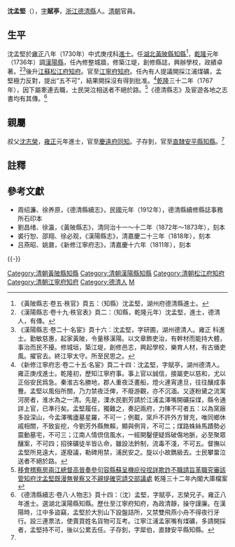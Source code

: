 '''沈孟堅'''（{{bd|？||？||}}），[[表字|字]]'''賦亭'''，[[浙江|浙江]][[德清縣|德清縣]]人。[[清朝|清朝]]官員。

==生平==
沈孟堅於[[雍正|雍正]]八年（1730年）中式庚戌科[[進士|進士]]。任[[湖北|湖北]][[黃陂縣|黃陂縣]][[知縣|知縣]]<ref>《黃陂縣志·卷五·秩官》頁五：（知縣）沈孟堅，湖州府德清縣進士。</ref>，[[乾隆|乾隆]]元年（1736年）調[[漢陽縣|漢陽縣]]，任內修整城牆，修築江堤，創修縣誌，興辦學校，政績卓著。<ref>《漢陽縣志·卷十九·秩官表》頁二：（知縣，乾隆元年）沈孟堅，進士，德清人，有傳。</ref><ref>《漢陽縣志·卷二十·名宦》頁十六：沈孟堅，字研圃，湖州德清人。雍正  科進士。勤敏慈惠，起家黃陂，令量移漢陽。以文章飾吏治，有幹材而能持大體，事治而民不擾。修城垣，築江堤，創修邑志，興起學校，樂育人材，有古循吏風。擢官去。終江寧太守。所至民思之。</ref>後升[[江蘇|江蘇]][[松江府|松江府]][[知府|知府]]。官至[[江寧府|江寧府]][[知府|知府]]。任內有人提議開採江浦煤礦，孟堅極力反對，提出“五不可”，結果開採沒有得到批准。<ref>《新修江寧府志·卷二十五·名宦》頁二十四：沈孟堅，字賦亭，湖州德清人。雍正庚戌進士。乾隆初，歷知江寧府事。事上官以誠信，接屬吏以慈和，尤以正俗安民爲急。秦淮古名勝地，郡人重夜泛畫船，燈火連宵達旦，往往釀成事釁。孟堅以風俗所關，乃力禁夜泛俾，不廢游觀，亦不沉湎。又逐粉黛之流寓河房者，淮水為之一清。先是，溧水民劉芳請於江浦孟澤嘴開礦採煤，縣令通詳上官，已準行矣。孟堅履任，獨難之，奏記兩府，力陳不可者五：以為窯廠多設深山，今孟澤嘴廬墓星羅，不可一；例載，窯戶不許外方冒充，唯同鄉休戚相關，不致妄挖，今劉芳外縣無賴，顯與例背，不可二；煤路蛛絲馬蹟勢必震動墓宅，不可三；江南人情倶信風水，一經開鑿便疑爲破傷地脈，必至聚眾釀案，不可四；招徠礦徒半皆兦命，雖設法鈐制，流毒不淺，不可五。督撫以孟堅所見遠大，遂廢議，勒碑用禁，浦民安之。旋以小故鐫級去。士民攀畱泣送者不絕於路。</ref>[[乾隆|乾隆]]三十二年（1767年），因下屬牽連去職，士民哭泣相送者不絕於路。<ref>[http://catalog.digitalarchives.tw/dacs5/System/Exhibition/Detail.jsp?OID=2592371 移會稽察房兩江總督高晉奏參句容縣蘇呈機庇役捏詳欺詐不職請旨革職究審該管知府沈孟堅既漫無覺察又不親提確究請交部議處] 乾隆三十二年內閣大庫檔案</ref>《德清縣志》及宦遊各地之志書均有其傳。<ref name="德清">《德清縣續志·卷八·人物志》頁十四：（沈）孟堅，字賦亭，志榮兄子。雍正八年進士。選湖北漢陽縣知縣。歷仕至江寧府知府，為政清靜，操守謹廉。在漢陽時，江中多盜竊，孟堅於大別山下設盤詰所，又禁雙飛燕小舟不得夜行牙行。設三連票法，使賣買姓名貨物可互考。江寧江浦孟家嘴有煤礦，多請開採者，孟堅持不可，後以公累去任。子存釗，字犀伯，直隸安平縣知縣。</ref>

==親屬==
叔父[[沈志榮|沈志榮]]，[[雍正|雍正]]元年進士，官至[[慶遠府|慶遠府]][[同知|同知]]。子存釗，官至[[直隸|直隸]][[安平縣|安平縣]][[知縣|知縣]]。<ref name="德清" />

==註釋==
{{reflist}}

==參考文獻==
*周绍濂、徐养原，《德清縣續志》，民國元年（1912年），德清縣續修縣誌事務所石印本
*劉昌绪、徐瀛，《黃陂縣志》，清同治十一～十二年（1872年～1873年），刻本
*裘行恕、邵翔、徐必观，《漢陽縣志》，清嘉慶二十三年（1818年），刻本
*吕燕昭、姚鼐，《新修江寧府志》，清嘉慶十六年（1811年），刻本

{{-}}
{{start box}}
{{s-off}}
{{Succession box|[[邵大業|邵大業]]|[[艾恩蔭|艾恩蔭]]|[[湖北|湖北]][[黃陂縣|黃陂縣]][[知縣|知縣]]|<small>雍正年間任</small>}}
{{Succession box|[[梁瑛|梁瑛]]|[[劉嗣孔|劉嗣孔]]|[[湖北|湖北]][[漢陽縣|漢陽縣]][[知縣|知縣]]|<small>乾隆元年（1736年）上任</small>}}
{{Succession box|[[宋楚望|宋楚望]]|[[富绮|富绮]]|[[江蘇|江蘇]][[松江府|松江府]][[知府|知府]]|<small>乾隆二十六年（1761年）上任</small>}}
{{Succession box|[[謝鍠|謝鍠]]|[[德寧安|德寧安]]|[[江蘇|江蘇]][[江寧府|江寧府]][[知府|知府]]|<small>乾隆年間任</small>}}
{{end box}}

{{雍正八年庚戌科殿试金榜}}
{{DEFAULTSORT:Shen沈}}
[[Category:清朝黃陂縣知縣|Category:清朝黃陂縣知縣]]
[[Category:清朝漢陽縣知縣|Category:清朝漢陽縣知縣]]
[[Category:清朝松江府知府|Category:清朝松江府知府]]
[[Category:清朝江寧府知府|Category:清朝江寧府知府]]
[[Category:德清人|Category:德清人]]
[[Category:沈姓|M]]
